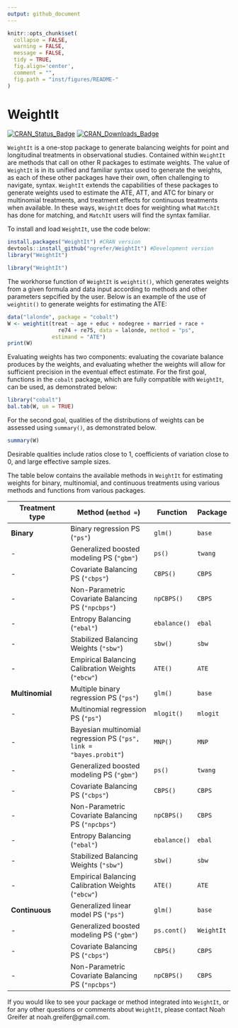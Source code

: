 ```yaml
---
output: github_document
---
```


<!-- README.md is generated from README.Rmd. Please edit that file -->

```r
knitr::opts_chunk$set(
  collapse = FALSE,
  warning = FALSE,
  message = FALSE,
  tidy = TRUE,
  fig.align='center',
  comment = "",
  fig.path = "inst/figures/README-"
)
```
# WeightIt

[![CRAN_Status_Badge](http://r-pkg.org/badges/version-last-release/WeightIt?color=0047ab
)](https://cran.r-project.org/package=WeightIt)
[![CRAN_Downloads_Badge](http://cranlogs.r-pkg.org/badges/WeightIt?color=0047ab
)](https://cran.r-project.org/package=WeightIt)

`WeightIt` is a one-stop package to generate balancing weights for point and longitudinal treatments in observational studies. Contained within `WeightIt` are methods that call on other R packages to estimate weights. The value of `WeightIt` is in its unified and familiar syntax used to generate the weights, as each of these other packages have their own, often challenging to navigate, syntax. `WeightIt` extends the capabilities of these packages to generate weights used to estimate the ATE, ATT, and ATC for binary or multinomial treatments, and treatment effects for continuous treatments when available. In these ways, `WeightIt` does for weighting what `MatchIt` has done for matching, and `MatchIt` users will find the syntax familiar.

To install and load `WeightIt`, use the code below:

```r
install.packages("WeightIt") #CRAN version
devtools::install_github("ngrefer/WeightIt") #Development version
library("WeightIt")
```
```r
library("WeightIt")
```

The workhorse function of `WeightIt` is `weightit()`, which generates weights from a given formula and data input according to methods and other parameters sepcified by the user. Below is an example of the use of `weightit()` to generate weights for estimating the ATE:

```r
data("lalonde", package = "cobalt")
W <- weightit(treat ~ age + educ + nodegree + married + race +
                re74 + re75, data = lalonde, method = "ps",
              estimand = "ATE")
print(W)
```

Evaluating weights has two components: evaluating the covariate balance produces by the weights, and evaluating whether the weights will allow for sufficient precision in the eventual effect estimate. For the first goal, functions in the `cobalt` package, which are fully compatible with `WeightIt`, can be used, as demonstrated below:

```r
library("cobalt")
bal.tab(W, un = TRUE)
```

For the second goal, qualities of the distributions of weights can be assessed using `summary()`, as demonstrated below.

```r
summary(W)
```

Desirable qualities include ratios close to 1, coefficients of variation close to 0, and large effective sample sizes.

The table below contains the available methods in `WeightIt` for estimating weights for binary, multinomial, and continuous treatments using various methods and functions from various packages.
 
 Treatment type | Method (`method = `) | Function | Package
 -------------- | -------------------- | -------- | -------
 **Binary** | Binary regression PS (`"ps"`) | `glm()` | `base`
 - | Generalized boosted modeling PS (`"gbm"`) | `ps()` | `twang`
 - | Covariate Balancing PS (`"cbps"`) | `CBPS()` | `CBPS`
 - | Non-Parametric Covariate Balancing PS (`"npcbps"`) | `npCBPS()` | `CBPS`
 - | Entropy Balancing (`"ebal"`) | `ebalance()` | `ebal`
 - | Stabilized Balancing Weights (`"sbw"`) | `sbw()` | `sbw`
 - | Empirical Balancing Calibration Weights (`"ebcw"`) | `ATE()` | `ATE`
 **Multinomial** | Multiple binary regression PS (`"ps"`) | `glm()` | `base`
 - | Multinomial regression PS (`"ps"`) | `mlogit()` | `mlogit`
 - | Bayesian multinomial regression PS (`"ps", link = "bayes.probit"`) | `MNP()` | `MNP`
 - | Generalized boosted modeling PS (`"gbm"`) | `ps()` | `twang`
 - | Covariate Balancing PS (`"cbps"`) | `CBPS()` | `CBPS`
 - | Non-Parametric Covariate Balancing PS (`"npcbps"`) | `npCBPS()` | `CBPS`
 - | Entropy Balancing (`"ebal"`) | `ebalance()` | `ebal`
 - | Stabilized Balancing Weights (`"sbw"`) | `sbw()` | `sbw`
 - | Empirical Balancing Calibration Weights (`"ebcw"`) | `ATE()` | `ATE`
 **Continuous** | Generalized linear model PS (`"ps"`) | `glm()` | `base`
 - | Generalized boosted modeling PS (`"gbm"`) | `ps.cont()` | `WeightIt`
 - | Covariate Balancing PS (`"cbps"`) | `CBPS()` | `CBPS`
 - | Non-Parametric Covariate Balancing PS (`"npcbps"`) | `npCBPS()` | `CBPS`

If you would like to see your package or method integrated into `WeightIt`, or for any other questions or comments about `WeightIt`, please contact Noah Greifer at noah.greifer@gmail.com.
